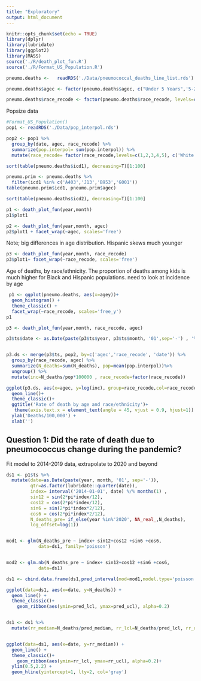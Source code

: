 ```yaml
---
title: "Exploratory"
output: html_document
---
```


```r
knitr::opts_chunk$set(echo = TRUE)
library(dplyr)
library(lubridate)
library(ggplot2)
library(MASS)
source('./R/death_plot_fun.R')
source('./R/Format_US_Population.R')
```

```r
pneumo.deaths <-   readRDS('./Data/pneumococcal_deaths_line_list.rds')

pneumo.deaths$agec <- factor(pneumo.deaths$agec, c("Under 5 Years",'5-24 years', "25-44 years","45-64 years","65-74 years" ,"75-84 years","85 years and older"))

pneumo.deaths$race_recode <- factor(pneumo.deaths$race_recode, levels=c(1,2,3,4,5), c('White','Black','Hispanic','American Indian', 'Asian/Pacific Islanders')) 
```

Popsize data
```r
#Format_US_Population()
pop1 <- readRDS('./Data/pop_interpol.rds')

pop2 <- pop1 %>%
  group_by(date, agec, race_recode) %>%
  summarize(pop.interpol= sum(pop.interpol)) %>%
  mutate(race_recode= factor(race_recode,levels=c(1,2,3,4,5), c('White','Black','Hispanic','American Indian', 'Asian/Pacific Islanders')))
```


```r
sort(table(pneumo.deaths$icd1), decreasing=T)[1:100]
```

```r
pneumo.prim <- pneumo.deaths %>%
  filter(icd1 %in% c('A403','J13','B953','G001'))
table(pneumo.prim$icd1, pneumo.prim$agec)
```


```r
sort(table(pneumo.deaths$icd2), decreasing=T)[1:100]
```

```r
p1 <- death_plot_fun(year,month)
p1$plot1
```

```r
p2 <- death_plot_fun(year,month, agec) 
p2$plot1 + facet_wrap(~agec, scales='free')
```
Note; big differences in age distribution. Hispanic skews much younger
```r
p3 <- death_plot_fun(year,month, race_recode) 
p3$plot1+ facet_wrap(~race_recode, scales='free')
```


Age of deaths, by race/ethnicity. The proportion of deaths among kids is much higher for Black and Hispanic populations. need to look at incidence by age
```r
 p1 <- ggplot(pneumo.deaths, aes(x=agey))+
  geom_histogram() +
  theme_classic() +
  facet_wrap(~race_recode, scales='free_y')
p1
```
```r
p3 <- death_plot_fun(year,month, race_recode, agec) 

p3$ts$date <- as.Date(paste(p3$ts$year, p3$ts$month, '01',sep='-') , '%Y-%m-%d' )


p3.ds <- merge(p3$ts, pop2, by=c('agec','race_recode', 'date')) %>%
  group_by(race_recode, agec) %>%
  summarize(N_deaths=sum(N_deaths), pop=mean(pop.interpol))%>%
  ungroup() %>%
  mutate(inc=N_deaths/pop*100000 , race_recode=factor(race_recode)) 

ggplot(p3.ds, aes(x=agec, y=log(inc), group=race_recode,col=race_recode)) +
  geom_line()+
  theme_classic()+
  ggtitle('Rate of death by age and race/ethnicity')+
   theme(axis.text.x = element_text(angle = 45, vjust = 0.9, hjust=1)) +
  ylab('Deaths/100,000') +
  xlab('')
```


## Question 1: Did the rate of death due to pneumococcus change during the pandemic?

Fit model to 2014-2019 data, extrapolate to 2020 and beyond

```r
ds1 <- p1$ts %>%
  mutate(date=as.Date(paste(year, month, '01', sep='-')),
         qtr=as.factor(lubridate::quarter(date)),
         index= interval('2014-01-01', date) %/% months(1) ,
         sin12 = sin(2*pi*index/12),
         cos12 = cos(2*pi*index/12),
         sin6 = sin(2*pi*index*2/12),
         cos6 = cos(2*pi*index*2/12),
         N_deaths_pre= if_else(year %in%'2020', NA_real_,N_deaths),
         log_offset=log(1))


mod1 <- glm(N_deaths_pre ~ index+ sin12+cos12 +sin6 +cos6, 
            data=ds1, family='poisson')


mod2 <- glm.nb(N_deaths_pre ~ index+ sin12+cos12 +sin6 +cos6, 
            data=ds1)

ds1 <- cbind.data.frame(ds1,pred_interval(mod=mod1,model.type='poisson'))

ggplot(data=ds1, aes(x=date, y=N_deaths)) +
  geom_line() +
  theme_classic()+
    geom_ribbon(aes(ymin=pred_lcl, ymax=pred_ucl), alpha=0.2)


ds1 <- ds1 %>%
  mutate(rr_median=N_deaths/pred_median, rr_lcl=N_deaths/pred_lcl, rr_ucl=N_deaths/pred_ucl)


ggplot(data=ds1, aes(x=date, y=rr_median)) +
  geom_line() +
  theme_classic()+
    geom_ribbon(aes(ymin=rr_lcl, ymax=rr_ucl), alpha=0.2)+
  ylim(0.5,2.2) +
  geom_hline(yintercept=1, lty=2, col='gray')

```


